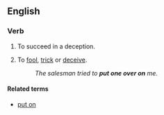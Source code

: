 ==English==

===Verb===
{{en-verb|inf= to [[put]] [[one]] [[over]] ([[on]])|puts one over|putting one over|put one over}}

# {{idiomatic}} To succeed in a deception.
# {{idiomatic|with ''on''}} To [[fool]], [[trick]] or [[deceive]].
#:''The salesman tried to '''put one over on''' me.''

====Related terms====
* [[put on]]